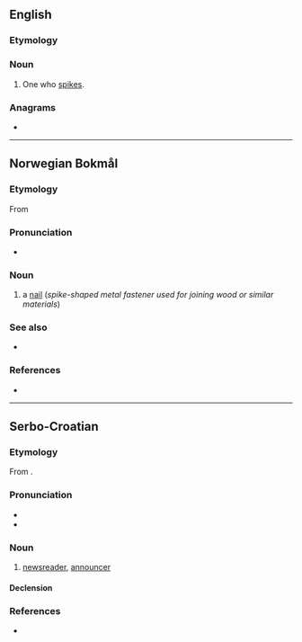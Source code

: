 {{also|Spiker}}
==English==

===Etymology===
{{suffix|en|spike|er}}

===Noun===
{{en-noun}}

# {{lb|en|volleyball}} One who [[spike]]s.

===Anagrams===
* {{anagrams|en|Kipers|pikers}}

----

==Norwegian Bokmål==
{{wikipedia|lang=no}}

===Etymology===
From {{etyl|gml|nb}} {{m|gml|spiker}}

===Pronunciation===
* {{audio|No-spiker.ogg|Audio|lang=nb}}

===Noun===
{{head|nb|noun|g=m|definite singular|spikeren|indefinite plural|spiker|or|spikere|or|spikre|or|spikrer|definite plural|spikerne|or|spikrene}}

# a [[nail]] (''spike-shaped metal fastener used for joining wood or similar materials'')

===See also===
* {{l-nn|spikar}}

===References===
* {{R:The Bokmål Dictionary}}

----

==Serbo-Croatian==

===Etymology===
From {{etyl|en|sh}} {{m|en|speaker}}.

===Pronunciation===
* {{IPA|/spîker/|lang=sh}}
* {{hyphenation|spi|ker|lang=sh}}

===Noun===
{{sh-noun|g=m|head=spȉker}}

# [[newsreader]], [[announcer]]

====Declension====
{{sh-decl-noun
|spiker|spikeri
|spikera|spikera
|spikeru|spikerima
|spikera|spikere
|spikeru|spikeri
|spikeru|spikerima
|spikerom|spikerima
}}

===References===
* {{R:sh:HJP|d1xlWRk}}
